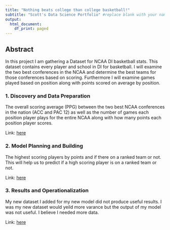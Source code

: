 ```yaml
---
title: "Nothing beats college than college basketball!"
subtitle: "Scott's Data Science Portfolio" #replace blank with your name
output:
  html_document:
    df_print: paged
---
```


## Abstract

In this project I am gathering a Dataset for NCAA DI basketball stats. This dataset contains every player and school in DI for basketball. I will examine the two best conferences in the NCAA and determine the best teams for those conferences based on scoring. Furthermore I will examine games played based on position along with points scored on average by position.


### 1. Discovery and Data Preparation

The overall scoring average (PPG) between the two best NCAA conferences in the nation (ACC and PAC 12) as well as the number of games each position player plays for the entire NCAA along with how many points each position player scores.

Link: [here](./deliverable1.html)

### 2. Model Planning and Building

The highest scoring players by points and if there on a ranked team or not. This will help us to predict if a high scoring player is on a ranked team or not.

Link: [here](./deliverable2.html)

### 3. Results and Operationalization 

My new dataset I added for my new model did not produce useful results. I was my new dataset would yeild more varance but the output of my model was not useful. I believe I needed more data.

Link: [here](./deliverable3.html)


